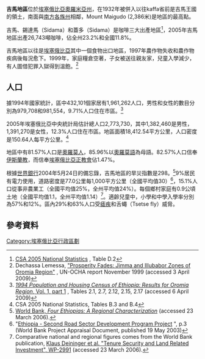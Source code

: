 {{Distinguish|吉马特别区}}
'''吉馬地區'''位於[[埃塞俄比亞|埃塞俄比亞]][[奧羅米亞州|奧羅米亞州]]，在1932年被併入以往kaffa省前是吉馬王國的領土，南面與[[南方各族州|南方各族州]]相鄰，Mount Maigudo (2,386米)是地區的最高點。

吉馬、錫達馬（Sidama）和蓋多（Sidama）是咖啡三大出產地區<ref>[http://www.csa.gov.et/text_files/2005_national_statistics.htm CSA 2005 National Statistics] {{Wayback|url=http://www.csa.gov.et/text_files/2005_national_statistics.htm |date=20070813054932 }}, Table D.2</ref>，2005年吉馬地區出產26,743噸咖啡，佔全州23.2%和全國11.8%。

吉馬地區以往是[[埃塞俄比亞|埃塞俄比亞]]其中一個食物出口地區，1997年農作物失收和農作物疾病後每況愈下。1999年，家庭糧倉空著，子女被送往親友家，兒童入學減少，有人圖借犯罪入獄得到溫飽。<ref>Dechassa Lemessa, [http://www.africa.upenn.edu/eue_web/orom1099.htm "Prosperity Fades: Jimma and Illubabor Zones of Oromia Region"] {{Wayback|url=http://www.africa.upenn.edu/eue_web/orom1099.htm |date=20201127085004 }}, UN-OCHA report November 1999 (accessed 3 April 2009)</ref>

==人口==
據1994年國家統計，區中432,101個家居有1,961,262人口，男性和女性的數目分別為979,708和981,554，9.71%人口住在市區。<ref name=part1>[http://www.csa.gov.et/surveys/Population%20and%20Housing%20Census%201994/survey0/data/docs%5Creport%5CStatistical_Report%5Ck04%5Ck04_partI.pdf ''1994 Population and Housing Census of Ethiopia: Results for Oromia Region'', Vol. 1, part 1] {{Wayback|url=http://www.csa.gov.et/surveys/Population%20and%20Housing%20Census%201994/survey0/data/docs%5Creport%5CStatistical_Report%5Ck04%5Ck04_partI.pdf |date=20091115040247 }}, Tables 2.1, 2.7, 2.12, 2.15, 2.17 (accessed 6 April 2009)</ref>

2005年埃塞俄比亞中央統計局估計總人口2,773,730，其中1,382,460是男性，1,391,270是女性，12.3%人口住在市區。地區面積18,412.54平方公里，人口密度是150.64人每平方公里。<ref>CSA 2005 National Statistics, Tables B.3 and B.4</ref> 

地區中有81.57%人口是[[奧羅莫人|奧羅莫人]]，85.96%以[[奧羅莫語|奧羅莫語]]為母語。82.57%人口信奉[[伊斯蘭教|伊斯蘭教]]，而信奉[[埃塞俄比亞正教會|埃塞俄比亞正教會]]佔1.47%。

根據[[世界銀行|世界銀行]]2004年5月24日的備忘錄，吉馬地區的旱災指數是298。<ref>[http://siteresources.worldbank.org/INTETHIOPIA/Resources/PREM/FourEthiopiasrev6.7.5.May24.pdf World Bank, ''Four Ethiopias: A Regional Characterization''] {{Wayback|url=http://siteresources.worldbank.org/INTETHIOPIA/Resources/PREM/FourEthiopiasrev6.7.5.May24.pdf |date=20180127210604 }} (accessed 23 March 2006).</ref>9%居民有電力使用，道路密度是77.0公里每1,000平方公里（全國平均值30）<ref>"[http://www-wds.worldbank.org/external/default/main?pagePK=64193027&piPK=64187937&theSitePK=523679&menuPK=64187510&searchMenuPK=64187283&theSitePK=523679&entityID=000112742_20030530104124&searchMenuPK=64187283&theSitePK=523679 Ethiopia - Second Road Sector Development Program Project] {{Wayback|url=http://www-wds.worldbank.org/external/default/main?pagePK=64193027&piPK=64187937&theSitePK=523679&menuPK=64187510&searchMenuPK=64187283&theSitePK=523679&entityID=000112742_20030530104124&searchMenuPK=64187283&theSitePK=523679 |date=20190708021339 }}", p.3 (World Bank Project Appraisal Document, published 19 May 2003)</ref>，15.1%人口從事非農業工（全國平均值25%，全州平均值24%）。每個鄉村家庭有0.9公頃土地（全國平均值1.1，全州平均值1.14）<ref>Comparative national and regional figures comes from the World Bank publication, [http://econ.worldbank.org/external/default/main?ImgPagePK=64202990&entityID=000094946_03032704080562&menuPK=64168175&pagePK=64210502&theSitePK=477938&piPK=64210520 Klaus Deininger et al. "Tenure Security and Land Related Investment", WP-2991] {{Wayback|url=http://econ.worldbank.org/external/default/main?ImgPagePK=64202990&entityID=000094946_03032704080562&menuPK=64168175&pagePK=64210502&theSitePK=477938&piPK=64210520 |date=20070310150244 }} (accessed 23 March 2006).</ref>。適齡兒童中，小學和中學入學率分別為57%和12%。區內29%和63%人口受[[瘧疾|瘧疾]]和舌蠅（Tsetse fly）威脅。

==參考資料==
{{reflist|2}}

{{Oromia divisions}}

[[Category:埃塞俄比亞行政區劃|Category:埃塞俄比亞行政區劃]]